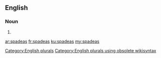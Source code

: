 ==English==

===Noun===
{{head|en}}

# {{plural of|spadea}}

[[Category:English plurals]][[Category:English plurals using obsolete wikisyntax]]

[[ar:spadeas]]
[[fr:spadeas]]
[[ku:spadeas]]
[[my:spadeas]]